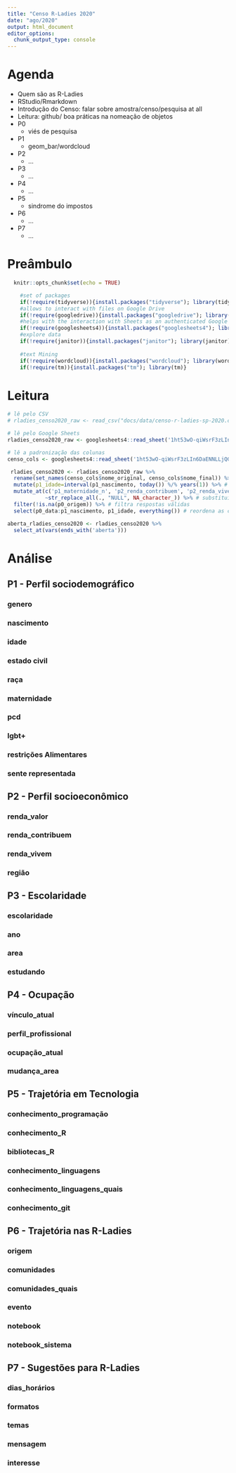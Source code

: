 ```yaml
---
title: "Censo R-Ladies 2020"
date: "ago/2020"
output: html_document
editor_options: 
  chunk_output_type: console
---
```


# Agenda
- Quem são as R-Ladies
- RStudio/Rmarkdown
- Introdução do Censo: falar sobre amostra/censo/pesquisa at all
- Leitura: github/ boa práticas na nomeação de objetos
- P0
    - viés de pesquisa
- P1
    - geom_bar/wordcloud
- P2
    - ...
- P3
    - ...
- P4
    - ...
- P5
    - sindrome do impostos
- P6
  - ...
- P7
  - ...

# Preâmbulo
```r
  knitr::opts_chunk$set(echo = TRUE)
```

```r
    #set of packages
    if(!require(tidyverse)){install.packages("tidyverse"); library(tidyverse)}
    #allows to interact with files on Google Drive
    if(!require(googledrive)){install.packages("googledrive"); library(googledrive)}
    #helps with the interaction with Sheets as an authenticated Google user
    if(!require(googlesheets4)){install.packages("googlesheets4"); library(googlesheets4)}
    #explore data
    if(!require(janitor)){install.packages("janitor"); library(janitor)}
    
    #text Mining
    if(!require(wordcloud)){install.packages("wordcloud"); library(wordcloud)}
    if(!require(tm)){install.packages("tm"); library(tm)}

```

# Leitura
```r
# lê pelo CSV
# rladies_censo2020_raw <- read_csv("docs/data/censo-r-ladies-sp-2020.csv")

# lê pelo Google Sheets
rladies_censo2020_raw <- googlesheets4::read_sheet('1ht53wO-qiWsrF3zLIn6DaENNLLjQGqleZL6E6g0lMTc', sheet="Respostas")

# lê a padronização das colunas
censo_cols <- googlesheets4::read_sheet('1ht53wO-qiWsrF3zLIn6DaENNLLjQGqleZL6E6g0lMTc', sheet="Padronização")
```

```r
 rladies_censo2020 <- rladies_censo2020_raw %>%
  rename(set_names(censo_cols$nome_original, censo_cols$nome_final)) %>% # adiciona padronização de nomes
  mutate(p1_idade=interval(p1_nascimento, today()) %/% years(1)) %>% # adiciona coluna de idade
  mutate_at(c('p1_maternidade_n', 'p2_renda_contribuem', 'p2_renda_vivem', 'p3_ano_titulo'), 
            ~str_replace_all(., "NULL", NA_character_)) %>% # substitui NULL por NA
  filter(!is.na(p0_origem)) %>% # filtra respostas válidas
  select(p0_data:p1_nascimento, p1_idade, everything()) # reordena as colunas
```

```r
aberta_rladies_censo2020 <- rladies_censo2020 %>% 
  select_at(vars(ends_with('aberta')))
```


# Análise
## P1 - Perfil sociodemográfico
### genero
### nascimento
### idade
### estado civil
### raça
### maternidade
### pcd
### lgbt+
### restrições Alimentares
### sente representada
## P2 - Perfil socioeconômico 
### renda_valor
### renda_contribuem
### renda_vivem
### região
## P3 - Escolaridade
### escolaridade
### ano
### area
### estudando
## P4 - Ocupação
### vínculo_atual
### perfil_profissional
### ocupação_atual
### mudança_area
## P5 - Trajetória em Tecnologia
### conhecimento_programação
### conhecimento_R
### bibliotecas_R
### conhecimento_linguagens
### conhecimento_linguagens_quais
### conhecimento_git
## P6 - Trajetória nas R-Ladies
### origem
### comunidades
### comunidades_quais
### evento
### notebook
### notebook_sistema
## P7 - Sugestões para R-Ladies
### dias_horários
### formatos
### temas
### mensagem
### interesse
